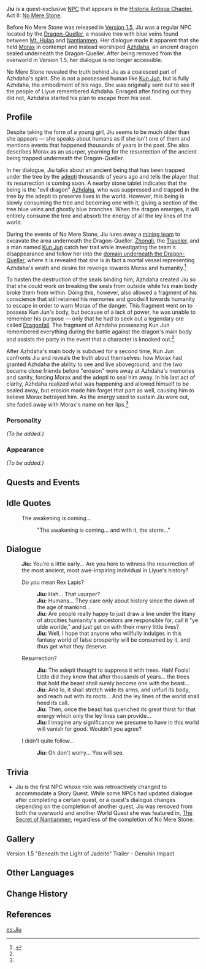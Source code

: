 {{Meta
<!-- REMOVE THIS TEMPLATE AFTER ADDING MISSING INFO -->
|missing_NPC_profile  = yes
}}
{{Character Infobox
|image            = NPC Jiu.png
|name             = Jiu
|region           = Liyue
|title2           = Azhdaha <small>(in [[No Mere Stone]])</small>
|type             = Quest NPC
|voiceEN          = [https://www.mattgreenbaumvo.com/ Matthew Greenbaum] (Azhdaha)<ref>Twitter: [https://twitter.com/MattSGreenbaum/status/1387468522536640515 EN VA Self Announcement]</ref>
}}
'''Jiu''' {{Lang|zh=阿鸠|zh_rm=Ā Jiū}} is a quest-exclusive [[NPC]] that appears in the [[Historia Antiqua Chapter]], Act II: [[No Mere Stone]].

Before No Mere Stone was released in [[Version 1.5]], Jiu was a regular NPC located by the [[Dragon-Queller]], a massive tree with blue veins found between [[Mt. Hulao]] and [[Nantianmen]]. Her dialogue made it apparent that she held [[Morax]] in contempt and instead worshiped [[Azhdaha]], an ancient dragon sealed underneath the Dragon-Queller. After being removed from the overworld in Version 1.5, her dialogue is no longer accessible.

No Mere Stone revealed the truth behind Jiu as a coalesced part of Azhdaha's spirit. She is not a possessed human like [[Kun Jun]], but is fully Azhdaha, the embodiment of his rage. She was originally sent out to see if the people of Liyue remembered Azhdaha. Enraged after finding out they did not, Azhdaha started his plan to escape from his seal.
<!--
==Location==
<gallery>
NPC Location Jiu.png|Jiu's location
NPC Location Jiu Context.png|Additional context
</gallery>-->

==Profile==
<!-- detailed story/lore information goes here -->
Despite taking the form of a young girl, Jiu seems to be much older than she appears &mdash; she speaks about humans as if she isn't one of them and mentions events that happened thousands of years in the past. She also describes Morax as an usurper, yearning for the resurrection of the ancient being trapped underneath the Dragon-Queller.

In her dialogue, Jiu talks about an ancient being that has been trapped under the tree by the [[adepti]] thousands of years ago and tells the player that its resurrection is coming soon. A nearby stone tablet indicates that the being is the "evil dragon" [[Azhdaha]], who was suppressed and trapped in the tree by the adepti to preserve lives in the world. However, this being is slowly consuming the tree and becoming one with it, giving a section of the tree blue veins and ghostly blue branches. When the dragon emerges, it will entirely consume the tree and absorb the energy of all the ley lines of the world.

During the events of No Mere Stone, Jiu lures away a [[Missing Miners|mining team]] to excavate the area underneath the Dragon-Queller. [[Zhongli]], the [[Traveler]], and a man named [[Kun Jun]] catch her trail while investigating the team's disappearance and follow her into the [[Beneath the Dragon-Queller|domain underneath the Dragon-Queller]], where it is revealed that she is in fact a mortal vessel representing Azhdaha's wrath and desire for revenge towards Morax and humanity.<ref name="ZLA2Q4">{{Ref/Quest|Amidst Chaos, the Rock Is Unmoved}}</ref>

To hasten the destruction of the seals binding him, Azhdaha created Jiu so that she could work on breaking the seals from outside while his main body broke them from within. Doing this, however, also allowed a fragment of his conscience that still retained his memories and goodwill towards humanity to escape in order to warn Morax of the danger. This fragment went on to possess Kun Jun's body, but because of a lack of power, he was unable to remember his purpose &mdash; only that he had to seek out a legendary ore called [[Dragonfall]]. The fragment of Azhdaha possessing Kun Jun remembered everything during the battle against the dragon's main body and assists the party in the event that a character is knocked out.<ref name="ZLA2Q4" />

After Azhdaha's main body is subdued for a second time, Kun Jun confronts Jiu and reveals the truth about themselves: how Morax had granted Azhdaha the ability to see and live aboveground, and the two became close friends before "erosion" wore away at Azhdaha's memories and sanity, forcing Morax and the adepti to seal him away. In his last act of clarity, Azhdaha realized what was happening and allowed himself to be sealed away, but erosion made him forget that part as well, causing him to believe Morax betrayed him. As the energy used to sustain Jiu wore out, she faded away with Morax's name on her lips.<ref name="ZLA2Q4" />

===Personality===
''(To be added.)''

===Appearance===
''(To be added.)''

==Quests and Events==
{{Quests and Events}}

==Idle Quotes==
{{Dialogue start}}
: {{DIcon|Idle}} The awakening is coming...
:: {{A|VO Jiu 01.ogg}} "The awakening is coming... and with it, the storm..."
{{Dialogue end}}

==Dialogue==
{{Dialogue start}}
:'''Jiu:''' You're a little early... Are you here to witness the resurrection of the most ancient, most awe-inspiring individual in Liyue's history?
:{{DIcon}} Do you mean Rex Lapis?
::'''Jiu:''' Hah... That usurper?
::'''Jiu:''' Humans... They care only about history since the dawn of the age of mankind...
::'''Jiu:''' Are people really happy to just draw a line under the litany of atrocities humanity's ancestors are responsible for, call it "ye olde worlde," and just get on with their merry little lives?
::'''Jiu:''' Well, I hope that anyone who willfully indulges in this fantasy world of false prosperity will be consumed by it, and thus get what they deserve.
:{{DIcon}} Resurrection?
::'''Jiu:''' The adepti thought to suppress it with trees. Hah! Fools! Little did they know that after thousands of years... the trees that hold the beast shall surely become one with the beast...
::'''Jiu:''' And lo, it shall stretch wide its arms, and unfurl its body, and reach out with its roots... And the ley lines of the world shall heed its call.
::'''Jiu:''' Then, once the beast has quenched its great thirst for that energy which only the ley lines can provide...
::'''Jiu:''' I imagine any significance we presume to have in this world will vanish for good. Wouldn't you agree?
:{{DIcon}} I didn't quite follow...
::'''Jiu:''' Oh don't worry... You will see.
{{Dialogue end}}

==Trivia==
* Jiu is the first NPC whose role was retroactively changed to accommodate a Story Quest. While some NPCs had updated dialogue after completing a certain quest, or a quest's dialogue changes depending on the completion of another quest, Jiu was removed from both the overworld and another World Quest she was featured in, [[The Secret of Nantianmen]], regardless of the completion of No Mere Stone.

==Gallery==
<gallery>
Version 1.5 "Beneath the Light of Jadeite" Trailer - Genshin Impact
</gallery>

==Other Languages==
{{Other Languages
|default_hidden = 1
|en      = Jiu
|zhs     = 阿鸠
|zhs_rm  = Ā Jiū
|zht     = 阿鳩
|zht_rm  = Ā Jiū
|ja      = 阿鳩
|ja_rm   = A Kyuu{{Assumed}}
|ko      = {{tt|옥구|阿鳩}}
|ko_rm   = Ok Gu
|es      = Jiu
|fr      = Jiu
|ru      = Цзю
|th      = Jiu
|vi      = Jiu
|de      = Jiu
|id      = Jiu
|pt      = Jiu
|tr      = Jiu
|it      = Jiu
}}

==Change History==
{{Change History|1.0}}

==References==
{{Reflist}}
[[es:Jiu]]